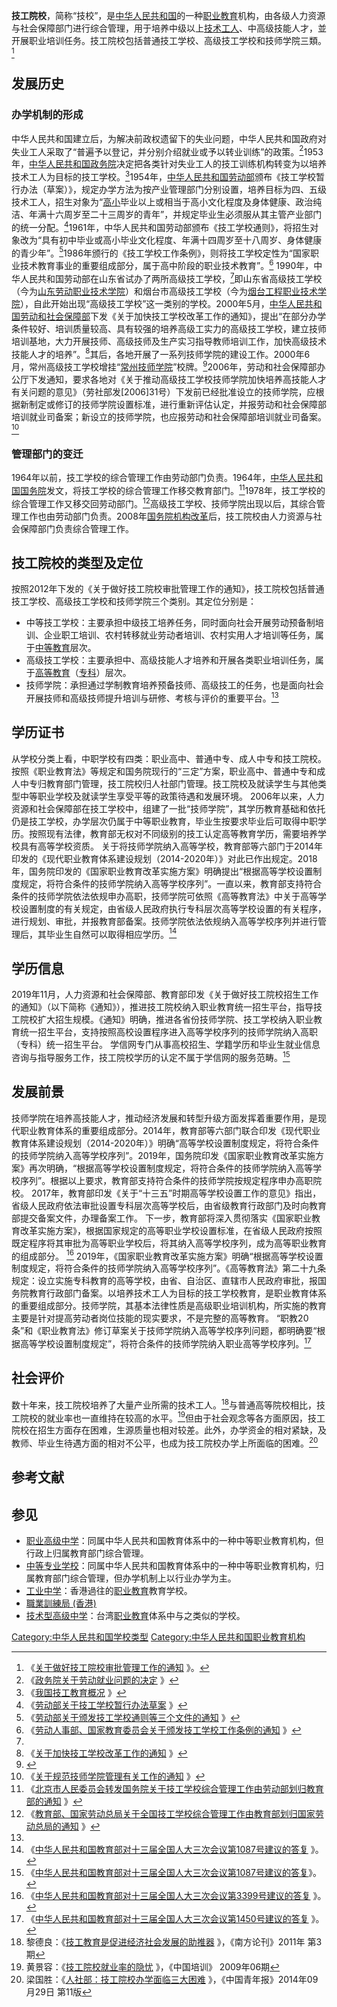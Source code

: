 '''技工院校'''，简称“技校”，是[[中华人民共和国|中华人民共和国]]的一种[[职业教育|职业教育]]机构，由各级人力资源与社会保障部门进行综合管理，用于培养中级以上[[技术工人|技术工人]]、中高级技能人才，並开展职业培训任务。技工院校包括普通技工学校、高级技工学校和技师学院三類。<ref name="技工院校审批">《[http://www.gov.cn/zwgk/2012-10/26/content_2251345.htm 关于做好技工院校审批管理工作的通知] {{Wayback|url=http://www.gov.cn/zwgk/2012-10/26/content_2251345.htm |date=20200406050106 }}》。</ref>

==发展历史==

===办学机制的形成===
中华人民共和国建立后，为解决前政权遗留下的失业问题，中华人民共和国政府对失业工人采取了“普遍予以登记，并分别介绍就业或予以转业训练”的政策。<ref>《[http://www.chinalawedu.com/falvfagui/fg23051/17749.shtml 政务院关于劳动就业问题的决定] {{webarchive|url=https://web.archive.org/web/20140912161504/http://www.chinalawedu.com/falvfagui/fg23051/17749.shtml |date=2014-09-12 }}》</ref>1953年，[[中华人民共和国政务院|中华人民共和国政务院]]决定把各类针对失业工人的技工训练机构转变为以培养技术工人为目标的技工学校。<ref name="技工教育概况">《[http://www.clssn.com/html1/report/3/686-1.htm 我国技工教育概况] {{Wayback|url=http://www.clssn.com/html1/report/3/686-1.htm |date=20200617170926 }}》</ref>1954年，[[中华人民共和国劳动部|中华人民共和国劳动部]]颁布《技工学校暂行办法（草案）》，规定办学方法为按产业管理部门分别设置，培养目标为四、五级技术工人，招生对象为“[[高小|高小]]毕业以上或相当于高小文化程度及身体健康、政治纯洁、年满十六周岁至二十三周岁的青年”，并规定毕业生必须服从其主管产业部门的统一分配。<ref>《[http://www.people.com.cn/item/flfgk/gwyfg/1954/L35801195401.html 劳动部关于技工学校暂行办法草案] {{Wayback|url=http://www.people.com.cn/item/flfgk/gwyfg/1954/L35801195401.html |date=20200406050119 }}》</ref>1961年，中华人民共和国劳动部颁布《技工学校通则》，将招生对象改为“具有初中毕业或高小毕业文化程度、年满十四周岁至十八周岁、身体健康的青少年”。<ref>《[http://www.people.com.cn/item/flfgk/gwyfg/1961/L35801196101.html 劳动部关于颁发技工学校通则等三个文件的通知] {{Wayback|url=http://www.people.com.cn/item/flfgk/gwyfg/1961/L35801196101.html |date=20200406050125 }}》</ref>1986年颁行的《技工学校工作条例》，则将技工学校定性为“国家职业技术教育事业的重要组成部分，属于高中阶段的职业技术教育”。<ref>《[http://www.people.com.cn/item/flfgk/gwyfg/1986/L35701198611.html 劳动人事部、国家教育委员会关于颁发技工学校工作条例的通知] {{Wayback|url=http://www.people.com.cn/item/flfgk/gwyfg/1986/L35701198611.html |date=20200406050129 }}》</ref>
1990年，中华人民共和国劳动部在山东省试办了两所高级技工学校，<ref name="技工教育概况"/>即山东省高级技工学校（今为[[山东劳动职业技术学院|山东劳动职业技术学院]]）和烟台市高级技工学校（今为[[烟台工程职业技术学院|烟台工程职业技术学院]]），自此开始出现“高级技工学校”这一类别的学校。2000年5月，[[中华人民共和国劳动和社会保障部|中华人民共和国劳动和社会保障部]]下发《关于加快技工学校改革工作的通知》，提出“在部分办学条件较好、培训质量较高、具有较强的培养高级工实力的高级技工学校，建立技师培训基地，大力开展技师、高级技师及生产实习指导教师培训工作，加快高级技术技能人才的培养”。<ref>《[http://w1.mohrss.gov.cn/gb/ywzn/2006-02/14/content_106410.htm 关于加快技工学校改革工作的通知] {{Wayback|url=http://w1.mohrss.gov.cn/gb/ywzn/2006-02/14/content_106410.htm |date=20110706043115 }}》</ref>其后，各地开展了一系列技师学院的建设工作。2000年6月，常州高级技工学校增挂“[[常州技师学院|常州技师学院]]”校牌。<ref>{{Cite web |url=http://222.185.82.37/xyw/Website/detail.aspx?id=1348&type=content&typeid=446&template=1 |title=（常州技师）学院历史沿革 |access-date=2014-11-18 |archive-date=2014-11-29 |archive-url=https://web.archive.org/web/20141129080825/http://222.185.82.37/xyw/Website/detail.aspx?id=1348&type=content&typeid=446&template=1 |dead-url=yes }}</ref>2006年，劳动和社会保障部办公厅下发通知，要求各地对《关于推动高级技工学校技师学院加快培养高技能人才有关问题的意见》（劳社部发[2006]31号）下发前已经批准设立的技师学院，应根据新制定或修订的技师学院设置标准，进行重新评估认定，并报劳动和社会保障部培训就业司备案；新设立的技师学院，也应报劳动和社会保障部培训就业司备案。<ref>《[http://www.molss.gov.cn/gb/ywzn/2006-12/12/content_153312.htm 关于规范技师学院管理有关工作的通知] {{Wayback|url=http://www.molss.gov.cn/gb/ywzn/2006-12/12/content_153312.htm |date=20101205055617 }}》</ref>

===管理部门的变迁===
1964年以前，技工学校的综合管理工作由劳动部门负责。1964年，[[中华人民共和国国务院|中华人民共和国国务院]]发文，将技工学校的综合管理工作移交教育部门。<ref>《[http://law.51labour.com/lawshow-23929.html 北京市人民委员会转发国务院关于技工学校综合管理工作由劳动部划归教育部的通知] {{Wayback|url=http://law.51labour.com/lawshow-23929.html |date=20200406050151 }}》</ref>1978年，技工学校的综合管理工作又移交回劳动部门。<ref>《[http://www.people.com.cn/item/flfgk/gwyfg/1978/L35701197801.html 教育部、国家劳动总局关于全国技工学校综合管理工作由教育部划归国家劳动总局的通知] {{Wayback|url=http://www.people.com.cn/item/flfgk/gwyfg/1978/L35701197801.html |date=20200617171003 }}》</ref>高级技工学校、技师学院出现以后，其综合管理工作也由劳动部门负责。2008年[[国务院机构改革|国务院机构改革]]后，技工院校由人力资源与社会保障部门负责综合管理工作。

==技工院校的类型及定位==
按照2012年下发的《关于做好技工院校审批管理工作的通知》，技工院校包括普通技工学校、高级技工学校和技师学院三个类别。其定位分别是：
*中等技工学校：主要承担中级技工培养任务，同时面向社会开展劳动预备制培训、企业职工培训、农村转移就业劳动者培训、农村实用人才培训等任务，属于[[中等教育|中等教育]]层次。
*高级技工学校：主要承担中、高级技能人才培养和开展各类职业培训任务，属于[[高等教育|高等教育]]（[[专科学校|专科]]）层次。
*技师学院：承担通过学制教育培养预备技师、高级技工的任务，也是面向社会开展技师和高级技师提升培训与研修、考核与评价的重要平台。<ref name="技工院校审批" />

==学历证书==
从学校分类上看，中职学校有四类：职业高中、普通中专、成人中专和技工院校。按照《职业教育法》等规定和国务院现行的“三定”方案，职业高中、普通中专和成人中专归教育部门管理，技工院校归人社部门管理。技工院校及就读学生与其他类型中等职业学校及就读学生享受平等的政策待遇和发展环境。
2006年以来，人力资源和社会保障部在技工学校中，组建了一批“技师学院”，其学历教育基础和依托仍是技工学校，办学层次仍属于中等职业教育，毕业生按要求毕业后可取得中职学历。按照现有法律，教育部无权对不同级别的技工认定高等教育学历，需要培养学校具有高等学校资质。
关于将技师学院纳入高等学校，教育部等六部门于2014年印发的《现代职业教育体系建设规划（2014-2020年）》对此已作出规定。2018年，国务院印发的《国家职业教育改革实施方案》明确提出“根据高等学校设置制度规定，将符合条件的技师学院纳入高等学校序列”。一直以来，教育部支持符合条件的技师学院依法依规申办高职，技师学院可依照《高等教育法》中关于高等学校设置制度的有关规定，由省级人民政府执行专科层次高等学校设置的有关程序，进行规划、审批，并报教育部备案。技师学院依法依规纳入高等学校序列并进行管理后，其毕业生自然可以取得相应学历。<ref name="中华人民共和国教育部对十三届全国人大三次会议第1087号建议的答复">《[http://www.moe.gov.cn/jyb_xxgk/xxgk_jyta/jyta_zcs/202010/t20201030_497399.html 中华人民共和国教育部对十三届全国人大三次会议第1087号建议的答复] {{Wayback|url=http://www.moe.gov.cn/jyb_xxgk/xxgk_jyta/jyta_zcs/202010/t20201030_497399.html |date=20210830214826 }}》。</ref>

==学历信息==
2019年11月，人力资源和社会保障部、教育部印发《关于做好技工院校招生工作的通知》（以下简称《通知》），推进技工院校纳入职业教育统一招生平台，指导技工院校扩大招生规模。《通知》明确，推进各省份技师学院、技工学校纳入职业教育统一招生平台，支持按照高校设置程序进入高等学校序列的技师学院纳入高职（专科）统一招生平台。
学信网专门从事高校招生、学籍学历和毕业生就业信息咨询与指导服务工作，技工院校学历的认定不属于学信网的服务范畴。<ref name="中华人民共和国教育部对十三届全国人大三次会议第1087号建议的答复">《[http://www.moe.gov.cn/jyb_xxgk/xxgk_jyta/jyta_zcs/202010/t20201030_497399.html 中华人民共和国教育部对十三届全国人大三次会议第1087号建议的答复]》。</ref>

==发展前景==
技师学院在培养高技能人才，推动经济发展和转型升级方面发挥着重要作用，是现代职业教育体系的重要组成部分。2014年，教育部等六部门联合印发《现代职业教育体系建设规划（2014-2020年）》明确“高等学校设置制度规定，将符合条件的技师学院纳入高等学校序列”。2019年，国务院印发《国家职业教育改革实施方案》再次明确，“根据高等学校设置制度规定，将符合条件的技师学院纳入高等学校序列”。根据以上要求，教育部支持符合条件的技师学院按规定程序申办高职院校。
2017年，教育部印发《关于“十三五”时期高等学校设置工作的意见》指出，省级人民政府依法审批设置专科层次高等学校后，由省级教育行政部门及时向教育部提交备案文件，办理备案工作。
下一步，教育部将深入贯彻落实《国家职业教育改革实施方案》，根据国家规定的高等职业学校设置标准，在省级人民政府按照既定程序将其审批为高等职业学校后，将其纳入高等学校序列，成为高等职业教育的组成部分。 <ref name="中华人民共和国教育部对十三届全国人大三次会议第3399号建议的答复">《[http://www.moe.gov.cn/jyb_xxgk/xxgk_jyta/jyta_ghs/202012/t20201202_502844.html 中华人民共和国教育部对十三届全国人大三次会议第3399号建议的答复] {{Wayback|url=http://www.moe.gov.cn/jyb_xxgk/xxgk_jyta/jyta_ghs/202012/t20201202_502844.html |date=20210830223239 }}》。</ref>
2019年，《国家职业教育改革实施方案》明确“根据高等学校设置制度规定，将符合条件的技师学院纳入高等学校序列”。《高等教育法》第二十九条规定：设立实施专科教育的高等学校，由省、自治区、直辖市人民政府审批，报国务院教育行政部门备案。以培养技术工人为目标的技工学校教育，是职业教育体系的重要组成部分。技师学院，其基本法律性质是高级职业培训机构，所实施的教育主要是针对提高劳动者岗位技能的现实要求，不是完整的高等教育。
“职教20条”和《职业教育法》修订草案关于技师学院纳入高等学校序列问题，都明确要“根据高等学校设置制度规定”，将符合条件的技师学院纳入职业高等学校序列。<ref name="中华人民共和国教育部对十三届全国人大三次会议第1450号建议的答复">《[http://www.moe.gov.cn/jyb_xxgk/xxgk_jyta/jyta_zcs/202011/t20201110_499163.html 中华人民共和国教育部对十三届全国人大三次会议第1450号建议的答复] {{Wayback|url=http://www.moe.gov.cn/jyb_xxgk/xxgk_jyta/jyta_zcs/202011/t20201110_499163.html |date=20210830220338 }}》。</ref>



==社会评价==
数十年来，技工院校培养了大量产业所需的技术工人。<ref>黎德良：《[http://www.cqvip.com/QK/82011X/201103/37170069.html 技工教育是促进经济社会发展的助推器] {{Wayback|url=http://www.cqvip.com/QK/82011X/201103/37170069.html |date=20200617171011 }}》，《南方论刊》2011年 第3期</ref>与普通高等院校相比，技工院校的就业率也一直维持在较高的水平。<ref>黄景容：《[http://www.cnki.com.cn/Article/CJFDTotal-ZGPX200906008.htm 技工院校就业率的隐忧] {{Wayback|url=http://www.cnki.com.cn/Article/CJFDTotal-ZGPX200906008.htm |date=20200617171014 }}》，《中国培训》 2009年06期</ref>但由于社会观念等各方面原因，技工院校在招生方面存在困难，生源质量也相对较差。此外，办学资金的相对紧缺，及教师、毕业生待遇方面的相对不公平，也成为技工院校办学上所面临的困难。<ref>梁国胜：《[http://zqb.cyol.com/html/2014-09/29/nw.D110000zgqnb_20140929_1-11.htm 人社部：技工院校办学面临三大困难] {{Wayback|url=http://zqb.cyol.com/html/2014-09/29/nw.D110000zgqnb_20140929_1-11.htm |date=20200406050212 }}》，《中国青年报》2014年09月29日 第11版</ref>

== 参考文献 ==
{{Reflist|2}}

== 参见 ==
* [[职业高级中学|职业高级中学]]：同属中华人民共和国教育体系中的一种中等职业教育机构，但行政上归属教育部门综合管理。
* [[中等专业学校|中等专业学校]]：同属中华人民共和国教育体系中的一种中等职业教育机构，归属教育部门综合管理，但办学机制上以行业办学为主。
* [[工业中学|工业中学]]：香港過往的[[职业教育|职业教育]]教育学校。
* [[職業訓練局_(香港)|職業訓練局 (香港)]]
* [[技术型高级中学|技术型高级中学]]：台湾[[职业教育|职业教育]]体系中与之类似的学校。

[[Category:中华人民共和国学校类型|Category:中华人民共和国学校类型]]
[[Category:中华人民共和国职业教育机构|Category:中华人民共和国职业教育机构]]